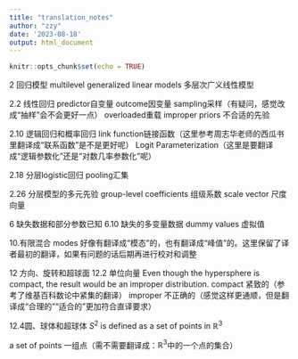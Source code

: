 ```yaml
---
title: "translation_notes"
author: "zzy"
date: '2023-08-18'
output: html_document
---
```


```r
knitr::opts_chunk$set(echo = TRUE)
```

2 回归模型
multilevel generalized linear models 多层次广义线性模型

2.2 线性回归
predictor自变量
outcome因变量
sampling采样（有疑问，感觉改成“抽样”会不会更好一点）
overloaded重载
improper priors 不合适的先验

2.10 逻辑回归和概率回归
link function链接函数（这里参考周志华老师的西瓜书里翻译成“联系函数”是不是更好呢）
Logit Parameterization（这里是要翻译成“逻辑参数化”还是“对数几率参数化”呢）

2.18 分层logistic回归
pooling汇集

2.26 分层模型的多元先验
group-level coefficients 组级系数
scale vector 尺度向量

6 缺失数据和部分参数已知
6.10 缺失的多变量数据
dummy values 虚拟值

10.有限混合
modes 好像有翻译成“模态”的，也有翻译成“峰值”的。这里保留了译者最初的翻译，如果有问题的话后期再进行校对和调整

12 方向、旋转和超球面
12.2 单位向量
Even though the hypersphere is compact, the result would be an improper distribution.
compact 紧致的（参考了维基百科数论中紧集的翻译）
improper 不正确的（感觉这样更通顺，但是翻译成“合理的”“适合的”更加符合直译要求）


12.4圆、球体和超球体
$S^2$ is defined as a set of points in $\mathbb{R}^3$

a set of points 一组点（需不需要翻译成：$\mathbb{R}^3$中的一个点的集合）


